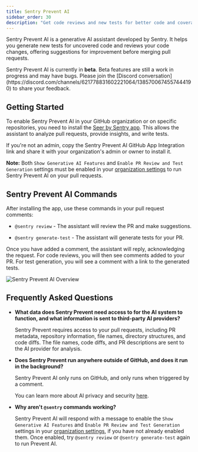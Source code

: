 ```yaml
---
title: Sentry Prevent AI
sidebar_order: 30
description: "Get code reviews and new tests for better code and coverage using Sentry Prevent AI."
---
```


Sentry Prevent AI is a generative AI assistant developed by Sentry. It helps you generate new tests for uncovered code and reviews your code changes, offering suggestions for improvement before merging pull requests.

<Alert>
  Sentry Prevent AI is currently in <strong>beta</strong>. Beta features are still a work in progress and may have bugs. Please join the [Discord conversation](https://discord.com/channels/621778831602221064/1385700674557444190) to share your feedback.
</Alert>

## Getting Started

To enable Sentry Prevent AI in your GitHub organization or on specific repositories, you need to install the [Seer by Sentry app](https://github.com/apps/seer-by-sentry). This allows the assistant to analyze pull requests, provide insights, and write tests.

If you're not an admin, copy the Sentry Prevent AI GitHub App Integration link and share it with your organization's admin or owner to install it.

**Note:** Both `Show Generative AI Features` and `Enable PR Review and Test Generation` settings must be enabled in your [organization settings](https:sentry.io/settings/organization/) to run Sentry Prevent AI on your pull requests.

## Sentry Prevent AI Commands

After installing the app, use these commands in your pull request comments:

-  `@sentry review` - The assistant will review the PR and make suggestions.

- `@sentry generate-test` - The assistant will generate tests for your PR.

Once you have added a comment, the assistant will reply, acknowledging the request. For code reviews, you will then see comments added to your PR. For test generation, you will see a comment with a link to the generated tests.

![Sentry Prevent AI Overview](./img/sentry-prevent-review.png)

## Frequently Asked Questions

- **What data does Sentry Prevent need access to for the AI system to function, and what information is sent to third-party AI providers?**

  Sentry Prevent requires access to your pull requests, including PR metadata, repository information, file names, directory structures, and code diffs. The file names, code diffs, and PR descriptions are sent to the AI provider for analysis.

- **Does Sentry Prevent run anywhere outside of GitHub, and does it run in the background?**

  Sentry Prevent AI only runs on GitHub, and only runs when triggered by a comment. 

  You can learn more about AI privacy and security [here](/product/ai-in-sentry/ai-privacy-and-security/).

- **Why aren't `@sentry` commands working?**

  Sentry Prevent AI will respond with a message to enable the `Show Generative AI Features` and `Enable PR Review and Test Generation` settings in your [organization settings](https:sentry.io/settings/organization/), if you have not already enabled them. Once enabled, try `@sentry review` or `@sentry generate-test` again to run Prevent AI. 

